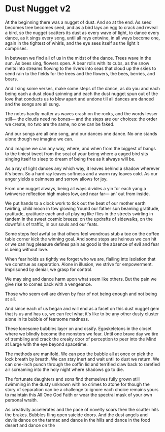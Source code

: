 # Dust Nugget v2

At the beginning there was a nugget of dust.
And so at the end.
As seed becomes tree becomes seed,
and as a bird lays an egg to crack and reveal a bird,
so the nugget scatters its dust as every wave of light,
to dance every dance,
as it sings every song,
until all rays entwine,
in all ways become one,
again in the tightest of whirls,
and the eye sees itself
as the light it comprises.

In between we find all of us
in the midst of the dance.
Trees wave in the sun.
As bees sing, flowers open.
A bear rolls with its cubs,
as the snow melts into streams
flowing to the rivers into seas
that cloud up the skies
to send rain to the fields
for the trees and the flowers,
the bees, berries, and bears.

And I sing some verses,
make some steps of the dance,
as do you and each being
each a dust cloud spinning
and each the dust nugget spun
out of the love that conducts us
to blow apart and undone
till all dances are danced
and the songs are all sung.

The notes hardly matter
as waves crash on the rocks,
and the words lesser still—
the clouds need no bones—
and the steps are our choices:
the order we create,
no two are the same,
no one can be faked.

And our songs are all one song,
and our dances one dance.
No one stands alone
though we imagine we can.

And imagine we can
any way, where, and when
from the biggest of bangs
to the tiniest tweet
from the seat of your being
where a caged bird sits
singing itself to sleep
to dream of being free
as it always will be.

As a ray of light dances
any which way,
it leaves behind a shadow
wherever it's been.
So a hard ray leaves softness
and a warm ray leaves cold.
As our anger yields a calmness
and sorrow allows for joy.

From one nugget always,
being all ways divides
a yin for each yang
a twinverse reflection
high makes low, and near far—
an' out from inside.

We put hands to a clock
work to tick out the beat
of our mother earth twirling,
child moon in tow glowing
'round our father sun beaming
gratitude,
gratitude,
gratitude each
and all playing
like flies in the streets
swirling in tandem
in the sweet cosmic breeze:
on the updrafts of sidewalks,
on the downfalls of traffic,
in our souls and our feats.

Some steps feel awful
so that others feel wondrous
stub a toe on the coffee table
corner kick the winning goal.
And some steps are heinous
we can hit or we can hug
pleasure defines pain
as good is the absence of evil
and fear is being without love.

When fear holds us tightly
we forget who we are,
flailing into isolation
that we construe as separation.
Alone in illusion,
we strive for empowerment.
Imprisoned by denial,
we grasp for control.

We may sing and dance harm
upon what seem like others.
But the pain we give rise to
comes back with a vengeance.

Those who seem evil
are driven by fear
of not being enough
and not being at all.

And since each of us
began and will end as a facet
on this dust nugget gem
that is us and has us,
we can feel what it's like
to be any other dusty cluster
alone in its bubble
of fearsome madness.

These lonesome bubbles
layer on and ossify.
Egoskeletons in the closet
where we blindly become
the monsters we fear.
Until one brave day
we tire of trembling
and crack the creaky door
of perception to peer
into the Mind at Large
with the eye beyond spacetime.

The methods are manifold.
We can pop the bubble all at once
or pick the lock breath by breath.
We can stay inert and wait
until to dust we return.
We can one-inch punch through
the coffin lid and terrified
claw back to rarefied air
screaming into the holy night
where shadows go to die.

The fortunate daughters and sons
find themselves fully grown
still swimming in the dusty unknown
with no crimes to atone
for though the story of separation
can be a challenge to ignore
each choice remains yours
to maintain this All One God Faith
or wear the spectral mask
of your own personal wraith.

As creativity accelerates
and the pace of novelty soars
then the scatter hits the brakes.
Bubbles fling open suicide doors.
And the dust angels and devils
dance on the tarmac
and dance in the hills
and dance in the food desert
and dance on the
